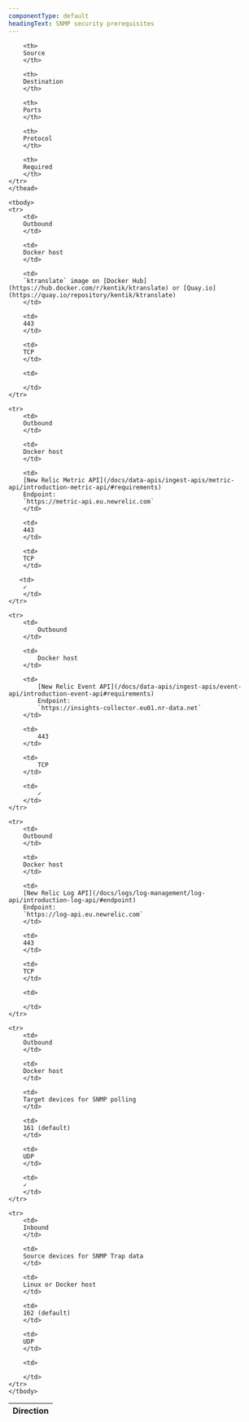 ```yaml
---
componentType: default
headingText: SNMP security prerequisites
---
```


<table>
    <thead>
    <tr>
        <th style={{ width: '100px' }}>
        Direction
        </th>

        <th>
        Source
        </th>

        <th>
        Destination
        </th>

        <th>
        Ports
        </th>

        <th>
        Protocol
        </th>

        <th>
        Required
        </th>
    </tr>
    </thead>

    <tbody>
    <tr>
        <td>
        Outbound
        </td>

        <td>
        Docker host
        </td>

        <td>
        `ktranslate` image on [Docker Hub](https://hub.docker.com/r/kentik/ktranslate) or [Quay.io](https://quay.io/repository/kentik/ktranslate)
        </td>

        <td>
        443
        </td>

        <td>
        TCP
        </td>

        <td>

        </td>
    </tr>

    <tr>
        <td>
        Outbound
        </td>

        <td>
        Docker host
        </td>

        <td>
        [New Relic Metric API](/docs/data-apis/ingest-apis/metric-api/introduction-metric-api/#requirements)
        Endpoint:
        `https://metric-api.eu.newrelic.com`
        </td>

        <td>
        443
        </td>

        <td>
        TCP
        </td>

       <td>
        ✓
        </td>
    </tr>

    <tr>
        <td>
            Outbound
        </td>

        <td>
            Docker host
        </td>

        <td>
            [New Relic Event API](/docs/data-apis/ingest-apis/event-api/introduction-event-api#requirements)
            Endpoint:
            `https://insights-collector.eu01.nr-data.net`
        </td>

        <td>
            443
        </td>

        <td>
            TCP
        </td>

        <td>
            ✓
        </td>
    </tr>

    <tr>
        <td>
        Outbound
        </td>

        <td>
        Docker host
        </td>

        <td>
        [New Relic Log API](/docs/logs/log-management/log-api/introduction-log-api/#endpoint)
        Endpoint:
        `https://log-api.eu.newrelic.com`
        </td>

        <td>
        443
        </td>

        <td>
        TCP
        </td>

        <td>
        
        </td>
    </tr>

    <tr>
        <td>
        Outbound
        </td>

        <td>
        Docker host
        </td>

        <td>
        Target devices for SNMP polling
        </td>

        <td>
        161 (default)
        </td>

        <td>
        UDP
        </td>

        <td>
        ✓
        </td>
    </tr>
    
    <tr>
        <td>
        Inbound
        </td>

        <td>
        Source devices for SNMP Trap data
        </td>

        <td>
        Linux or Docker host
        </td>

        <td>
        162 (default)
        </td>

        <td>
        UDP
        </td>

        <td>
        
        </td>
    </tr>
    </tbody>
</table>
